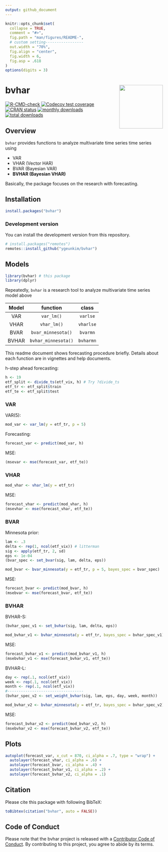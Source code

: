 ```yaml
---
output: github_document
---
```


<!-- README.md is generated from README.Rmd. Please edit that file -->

```r
knitr::opts_chunk$set(
  collapse = TRUE,
  comment = "#>",
  fig.path = "man/figures/README-",
  # custom setting-----------------
  out.width = "70%",
  fig.align = "center",
  fig.width = 6,
  fig.asp = .618
)
options(digits = 3)
```

# bvhar <img src='man/figures/logo.png' align="right" height="139" />

<!-- badges: start -->
[![R-CMD-check](https://github.com/ygeunkim/bvhar/workflows/R-CMD-check/badge.svg)](https://github.com/ygeunkim/bvhar/actions)
[![Codecov test coverage](https://codecov.io/gh/ygeunkim/bvhar/graph/badge.svg)](https://app.codecov.io/gh/ygeunkim/bvhar)
[![CRAN status](https://www.r-pkg.org/badges/version/bvhar)](https://CRAN.R-project.org/package=bvhar)
[![monthly downloads](https://cranlogs.r-pkg.org/badges/last-month/bvhar?color=blue)](https://cran.r-project.org/package=bvhar)
[![total downloads](https://cranlogs.r-pkg.org/badges/grand-total/bvhar?color=blue)](https://cran.r-project.org/package=bvhar)
<!-- badges: end -->

## Overview

`bvhar` provides functions to analyze multivariate time series time series using

- VAR
- VHAR (Vector HAR)
- BVAR (Bayesian VAR)
- **BVHAR (Bayesian VHAR)**

Basically, the package focuses on the research with forecasting.

## Installation

```r
install.packages("bvhar")
```

### Development version

You can install the development version from this repository.

```r
# install.packages("remotes")
remotes::install_github("ygeunkim/bvhar")
```

## Models

```r
library(bvhar) # this package
library(dplyr)
```

Repeatedly, `bvhar` is a research tool to analyze multivariate time series model above

| Model | function | class |  
|:-----:|:--------:|:--:|  
| VAR | `var_lm()` | `varlse` |  
| VHAR | `vhar_lm()` | `vharlse` |  
| BVAR | `bvar_minnesota()` | `bvarmn` |  
| BVHAR | `bvhar_minnesota()` | `bvharmn` |  

This readme document shows forecasting procedure briefly.
Details about each function are in vignettes and help documents.

h-step ahead forecasting:

```r
h <- 19
etf_split <- divide_ts(etf_vix, h) # Try ?divide_ts
etf_tr <- etf_split$train
etf_te <- etf_split$test
```

### VAR

VAR(5):

```r
mod_var <- var_lm(y = etf_tr, p = 5)
```

Forecasting:

```r
forecast_var <- predict(mod_var, h)
```

MSE:

```r
(msevar <- mse(forecast_var, etf_te))
```

### VHAR

```r
mod_vhar <- vhar_lm(y = etf_tr)
```

MSE:

```r
forecast_vhar <- predict(mod_vhar, h)
(msevhar <- mse(forecast_vhar, etf_te))
```

### BVAR

Minnesota prior:

```r
lam <- .3
delta <- rep(1, ncol(etf_vix)) # litterman
sig <- apply(etf_tr, 2, sd)
eps <- 1e-04
(bvar_spec <- set_bvar(sig, lam, delta, eps))
```

```r
mod_bvar <- bvar_minnesota(y = etf_tr, p = 5, bayes_spec = bvar_spec)
```

MSE:

```r
forecast_bvar <- predict(mod_bvar, h)
(msebvar <- mse(forecast_bvar, etf_te))
```

### BVHAR

BVHAR-S:

```r
(bvhar_spec_v1 <- set_bvhar(sig, lam, delta, eps))
```

```r
mod_bvhar_v1 <- bvhar_minnesota(y = etf_tr, bayes_spec = bvhar_spec_v1)
```

MSE:

```r
forecast_bvhar_v1 <- predict(mod_bvhar_v1, h)
(msebvhar_v1 <- mse(forecast_bvhar_v1, etf_te))
```

BVHAR-L:

```r
day <- rep(.1, ncol(etf_vix))
week <- rep(.1, ncol(etf_vix))
month <- rep(.1, ncol(etf_vix))
#----------------------------------
(bvhar_spec_v2 <- set_weight_bvhar(sig, lam, eps, day, week, month))
```

```r
mod_bvhar_v2 <- bvhar_minnesota(y = etf_tr, bayes_spec = bvhar_spec_v2)
```

MSE:

```r
forecast_bvhar_v2 <- predict(mod_bvhar_v2, h)
(msebvhar_v2 <- mse(forecast_bvhar_v2, etf_te))
```

## Plots

```r
autoplot(forecast_var, x_cut = 870, ci_alpha = .7, type = "wrap") +
  autolayer(forecast_vhar, ci_alpha = .6) +
  autolayer(forecast_bvar, ci_alpha = .4) +
  autolayer(forecast_bvhar_v1, ci_alpha = .2) +
  autolayer(forecast_bvhar_v2, ci_alpha = .1)
```

## Citation

Please cite this package with following BibTeX:

```r
toBibtex(citation("bvhar", auto = FALSE))
```

## Code of Conduct
  
  Please note that the bvhar project is released with a [Contributor Code of Conduct](https://contributor-covenant.org/version/2/0/CODE_OF_CONDUCT.html). By contributing to this project, you agree to abide by its terms.
